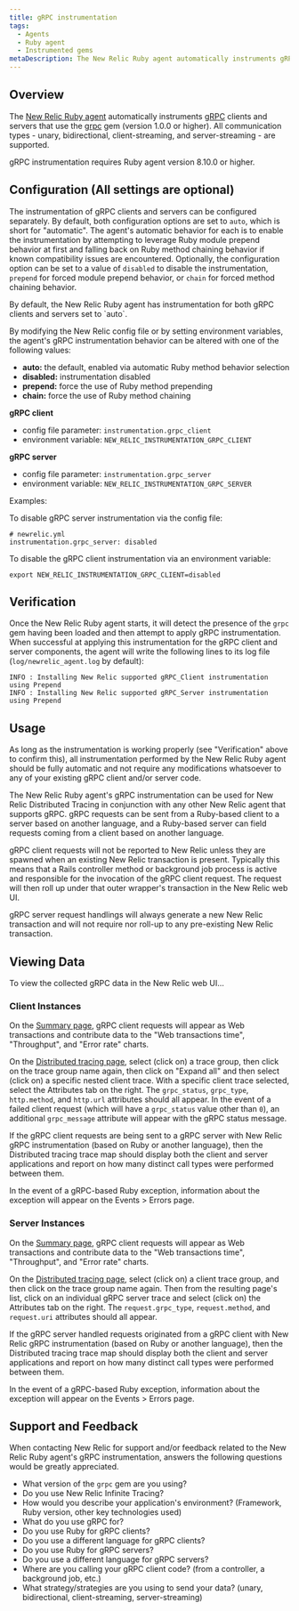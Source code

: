 ```yaml
---
title: gRPC instrumentation
tags:
  - Agents
  - Ruby agent
  - Instrumented gems
metaDescription: The New Relic Ruby agent automatically instruments gRPC clients and servers.
---
```


## Overview

The [New Relic Ruby agent](/docs/agents/ruby-agent/getting-started/new-relic-ruby) automatically instruments [gRPC](https://grpc.io/) clients and servers that use the [grpc](https://rubygems.org/gems/grpc) gem (version 1.0.0 or higher). All communication types - unary, bidirectional, client-streaming, and server-streaming - are supported.

<Callout variant="important">
  gRPC instrumentation requires Ruby agent version 8.10.0 or higher.
</Callout>


## Configuration (All settings are optional)

The instrumentation of gRPC clients and servers can be configured separately. By default, both configuration options are set to `auto`, which is short for "automatic". The agent's automatic behavior for each is to enable the instrumentation by attempting to leverage Ruby module prepend behavior at first and falling back on Ruby method chaining behavior if known compatibility issues are encountered. Optionally, the configuration option can be set to a value of `disabled` to disable the instrumentation, `prepend` for forced module prepend behavior, or `chain` for forced method chaining behavior.

<Callout variant="tip">
  By default, the New Relic Ruby agent has instrumentation for both gRPC clients and servers set to `auto`.

  By modifying the New Relic config file or by setting environment variables, the agent's gRPC instrumentation behavior can be altered with one of the following values:

  - **auto:** the default, enabled via automatic Ruby method behavior selection
  - **disabled:** instrumentation disabled
  - **prepend:** force the use of Ruby method prepending
  - **chain:** force the use of Ruby method chaining

  **gRPC client**
  - config file parameter: `instrumentation.grpc_client`
  - environment variable: `NEW_RELIC_INSTRUMENTATION_GRPC_CLIENT`

  **gRPC server**
  - config file parameter: `instrumentation.grpc_server`
  - environment variable: `NEW_RELIC_INSTRUMENTATION_GRPC_SERVER`

  Examples:

  To disable gRPC server instrumentation via the config file:

  ```
  # newrelic.yml
  instrumentation.grpc_server: disabled
  ```

  To disable the gRPC client instrumentation via an environment variable:

  ```
  export NEW_RELIC_INSTRUMENTATION_GRPC_CLIENT=disabled
  ```
</Callout>


## Verification

Once the New Relic Ruby agent starts, it will detect the presence of the `grpc` gem having been loaded and then attempt to apply gRPC instrumentation. When successful at applying this instrumentation for the gRPC client and server components, the agent will write the following lines to its log file (`log/newrelic_agent.log` by default):

```
INFO : Installing New Relic supported gRPC_Client instrumentation using Prepend
INFO : Installing New Relic supported gRPC_Server instrumentation using Prepend
```


## Usage

As long as the instrumentation is working properly (see "Verification" above to confirm this), all instrumentation performed by the New Relic Ruby agent should be fully automatic and not require any modifications whatsoever to any of your existing gRPC client and/or server code.

The New Relic Ruby agent's gRPC instrumentation can be used for New Relic Distributed Tracing in conjunction with any other New Relic agent that supports gRPC. gRPC requests can be sent from a Ruby-based client to a server based on another language, and a Ruby-based server can field requests coming from a client based on another language.

<Callout variant="important">
  gRPC client requests will not be reported to New Relic unless they are spawned when an existing New Relic transaction is present. Typically this means that a Rails controller method or background job process is active and responsible for the invocation of the gRPC client request. The request will then roll up under that outer wrapper's transaction in the New Relic web UI.

  gRPC server request handlings will always generate a new New Relic transaction and will not require nor roll-up to any pre-existing New Relic transaction.
</Callout>


## Viewing Data

To view the collected gRPC data in the New Relic web UI...

### Client Instances

On the [Summary page](/docs/apm/applications-menu/monitoring/apm-overview-page), gRPC client requests will appear as Web transactions and contribute data to the "Web transactions time", "Throughput", and "Error rate" charts.

On the [Distributed tracing page](/docs/apm/agents/ruby-agent/configuration/distributed-tracing-ruby-agent/), select (click on) a trace group, then click on the trace group name again, then click on "Expand all" and then select (click on) a specific nested client trace. With a specific client trace selected, select the Attributes tab on the right. The `grpc_status`, `grpc_type`, `http.method`, and `http.url` attributes should all appear. In the event of a failed client request (which will have a `grpc_status` value other than `0`), an additional `grpc_message` attribute will appear with the gRPC status message.

If the gRPC client requests are being sent to a gRPC server with New Relic gRPC instrumentation (based on Ruby or another language), then the Distributed tracing trace map should display both the client and server applications and report on how many distinct call types were performed between them.

In the event of a gRPC-based Ruby exception, information about the exception will appear on the Events > Errors page.

### Server Instances

On the [Summary page](/docs/apm/applications-menu/monitoring/apm-overview-page), gRPC client requests will appear as Web transactions and contribute data to the "Web transactions time", "Throughput", and "Error rate" charts.

On the [Distributed tracing page](/docs/apm/agents/ruby-agent/configuration/distributed-tracing-ruby-agent/), select (click on) a client trace group, and then click on the trace group name again. Then from the resulting page's list, click on an individual gRPC server trace and select (click on) the Attributes tab on the right. The `request.grpc_type`, `request.method`, and `request.uri` attributes should all appear.

If the gRPC server handled requests originated from a gRPC client with New Relic gRPC instrumentation (based on Ruby or another language), then the Distributed tracing trace map should display both the client and server applications and report on how many distinct call types were performed between them.

In the event of a gRPC-based Ruby exception, information about the exception will appear on the Events > Errors page.


## Support and Feedback

When contacting New Relic for support and/or feedback related to the New Relic Ruby agent's gRPC instrumentation, answers the following questions would be greatly appreciated.

- What version of the `grpc` gem are you using?
- Do you use New Relic Infinite Tracing?
- How would you describe your application's environment? (Framework, Ruby version, other key technologies used)
- What do you use gRPC for?
- Do you use Ruby for gRPC clients?
- Do you use a different language for gRPC clients?
- Do you use Ruby for gRPC servers?
- Do you use a different language for gRPC servers?
- Where are you calling your gRPC client code? (from a controller, a background job, etc.)
- What strategy/strategies are you using to send your data? (unary, bidirectional, client-streaming, server-streaming)
